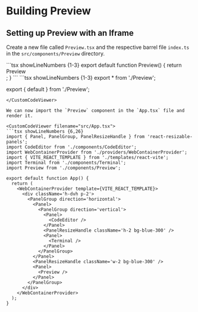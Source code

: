 
# Building Preview

## Setting up Preview with an Iframe

Create a new file called `Preview.tsx` and the respective barrel file `index.ts` in the `src/components/Preview` directory.

<CustomCodeViewer filename="src/components/Preview/Preview.tsx">
```tsx showLineNumbers {1-3}
export default function Preview() {
  return <div className='h-full border bg-red-100'>Preview</div>;
}
```
</CustomCodeViewer>

<CustomCodeViewer filename="src/components/Preview/index.ts">
```tsx showLineNumbers {1-3}
export * from './Preview';

export { default } from './Preview';
```
</CustomCodeViewer>

We can now import the `Preview` component in the `App.tsx` file and render it.

<CustomCodeViewer filename="src/App.tsx">
```tsx showLineNumbers {6,26}
import { Panel, PanelGroup, PanelResizeHandle } from 'react-resizable-panels';
import CodeEditor from './components/CodeEditor';
import WebContainerProvider from './providers/WebContainerProvider';
import { VITE_REACT_TEMPLATE } from './templates/react-vite';
import Terminal from './components/Terminal';
import Preview from './components/Preview';

export default function App() {
  return (
    <WebContainerProvider template={VITE_REACT_TEMPLATE}>
      <div className='h-dvh p-2'>
        <PanelGroup direction='horizontal'>
          <Panel>
            <PanelGroup direction='vertical'>
              <Panel>
                <CodeEditor />
              </Panel>
              <PanelResizeHandle className='h-2 bg-blue-300' />
              <Panel>
                <Terminal />
              </Panel>
            </PanelGroup>
          </Panel>
          <PanelResizeHandle className='w-2 bg-blue-300' />
          <Panel>
            <Preview />
          </Panel>
        </PanelGroup>
      </div>
    </WebContainerProvider>
  );
}
```
</CustomCodeViewer>